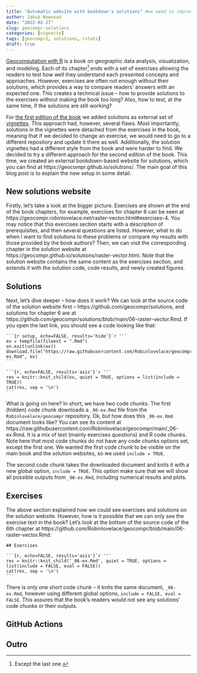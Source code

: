 ```yaml
---
title: "Automatic website with bookdown's solutions" #we need to improve the title!!
author: Jakub Nowosad
date: "2022-02-27"
slug: geocompr-solutions
categories: [vignette]
tags: [geocompr2, solutions, rstats]
draft: true
---
```


[Geocomputation with R](https://geocompr.robinlovelace.net/) is a book on geographic data analysis, visualization, and modeling.
Each of its chapter^[Except the last one.] ends with a set of exercises allowing the readers to test how well they understand each presented concepts and approaches. 
However, exercises are often not enough without their solutions, which provides a way to compare readers' answers with an expected one.
This creates a technical issue -- how to provide solutions to the exercises without making the book too long? Also, how to test, at the same time, if the solutions are still working?

For [the first edition of the book](https://bookdown.org/robinlovelace/geocompr/) we added solutions as external set of [vignettes](https://geocompr.github.io/vignettes/). 
This approach had, however, several flaws.
Most importantly, solutions in the vignettes were detached from the exercises in the book, meaning that if we decided to change an exercise, we would need to go to a different repository and update it there as well.
Additionally, the solution vignettes had a different style from the book and were harder to find.
We decided to try a different approach for the second edition of the book. 
This time, we created an external bookdown-based website for solutions, which you can find at https://geocompr.github.io/solutions/.
The main goal of this blog post is to explain the new setup in some detail.

## New solutions website

Firstly, let's take a look at the bigger picture.
Exercises are shown at the end of the book chapters, for example, exercises for chapter 6 can be seen at https://geocompr.robinlovelace.net/raster-vector.html#exercises-4.
You may notice that this exercises section starts with a description of prerequisites, and then several questions are listed.
However, what to do when I want to find solutions to these problems or compare my results with those provided by the book authors?
Then, we can visit the corresponding chapter in the solution website at https://geocompr.github.io/solutions/raster-vector.html.
Note that the solution website contains the same content as the exercises section, and extends it with the solution code, code results, and newly created figures.

## Solutions

Next, let's dive deeper -- how does it work?
We can look at the source code of the solution website first -- https://github.com/geocompr/solutions, and solutions for chapter 6 are at https://github.com/geocompr/solutions/blob/main/06-raster-vector.Rmd.
If you open the last link, you should see a code looking like that:

````
```{r setup, echo=FALSE, results='hide'}`r ''`
ex = tempfile(fileext = ".Rmd")
on.exit(unlink(ex))
download.file("https://raw.githubusercontent.com/Robinlovelace/geocompr/main/_06-ex.Rmd", ex)
```

```{r, echo=FALSE, results='asis'}`r ''`
res = knitr::knit_child(ex, quiet = TRUE, options = list(include = TRUE))
cat(res, sep = '\n')
```
````

What is going on here?
In short, we have two code chunks.
The first (hidden) code chunk downloads a `_06-ex.Rmd` file from the `Robinlovelace/geocompr` repository.
Ok, but how does this `_06-ex.Rmd` document looks like?
You can see its content at https://raw.githubusercontent.com/Robinlovelace/geocompr/main/_06-ex.Rmd.
It is a mix of text (mainly exercises questions) and R code chunks. 
Note here that most code chunks do not have any code chunks options set, except the first one. 
We wanted the first code chunk to be visible on the main book and the solution websites, so we used `include = TRUE`.

The second code chunk takes the downloaded document and knits it with a new global option, `include = TRUE`. 
This option make sure that we will show all possible outputs from `_06-ex.Rmd`, including numerical results and plots.

## Exercises

The above section explained how we could see exercises and solutions on the solution website. 
However, how is it possible that we can only see the exercise text in the book?
Let's look at the bottom of the source code of the 6th chapter at https://github.com/Robinlovelace/geocompr/blob/main/06-raster-vector.Rmd:

````
## Exercises

```{r, echo=FALSE, results='asis'}`r ''`
res = knitr::knit_child('_06-ex.Rmd', quiet = TRUE, options = list(include = FALSE, eval = FALSE))
cat(res, sep = '\n')
```

````

There is only one short code chunk -- it knits the same document, `_06-ex.Rmd`, however using different global options, `include = FALSE, eval = FALSE`.
This assures that the book's readers would not see any solutions' code chunks or their outputs.

## GitHub Actions

<!-- https://github.com/geocompr/solutions/blob/main/.github/workflows/main.yaml -->

## Outro

<!-- how to improve it? -->